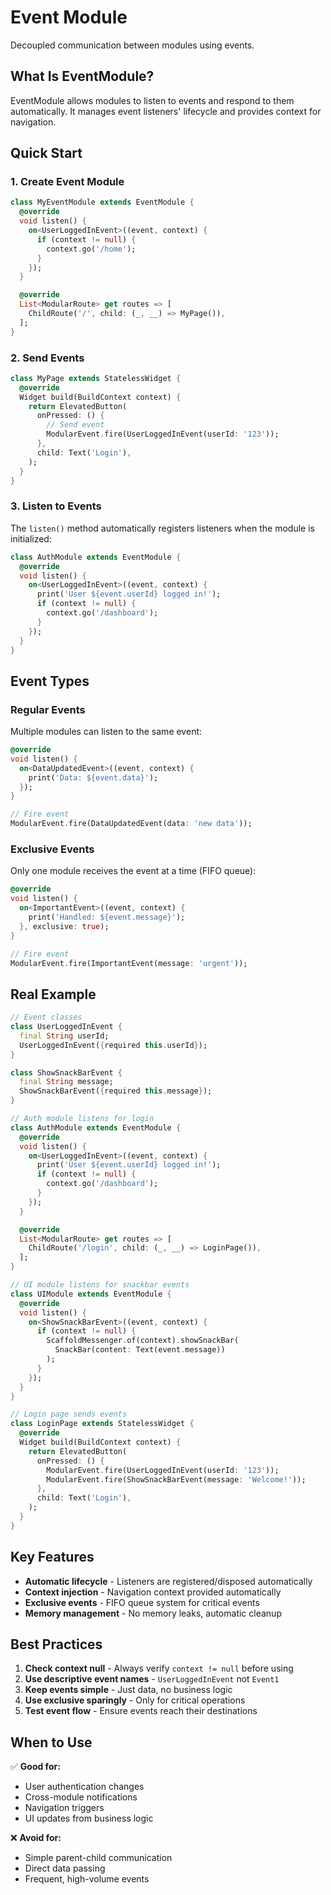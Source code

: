 # Event Module

Decoupled communication between modules using events.

## What Is EventModule?

EventModule allows modules to listen to events and respond to them automatically. It manages event listeners' lifecycle and provides context for navigation.

## Quick Start

### 1. Create Event Module

```dart
class MyEventModule extends EventModule {
  @override
  void listen() {
    on<UserLoggedInEvent>((event, context) {
      if (context != null) {
        context.go('/home');
      }
    });
  }

  @override
  List<ModularRoute> get routes => [
    ChildRoute('/', child: (_, __) => MyPage()),
  ];
}
```

### 2. Send Events

```dart
class MyPage extends StatelessWidget {
  @override
  Widget build(BuildContext context) {
    return ElevatedButton(
      onPressed: () {
        // Send event
        ModularEvent.fire(UserLoggedInEvent(userId: '123'));
      },
      child: Text('Login'),
    );
  }
}
```

### 3. Listen to Events

The `listen()` method automatically registers listeners when the module is initialized:

```dart
class AuthModule extends EventModule {
  @override
  void listen() {
    on<UserLoggedInEvent>((event, context) {
      print('User ${event.userId} logged in!');
      if (context != null) {
        context.go('/dashboard');
      }
    });
  }
}
```

## Event Types

### Regular Events

Multiple modules can listen to the same event:

```dart
@override
void listen() {
  on<DataUpdatedEvent>((event, context) {
    print('Data: ${event.data}');
  });
}

// Fire event
ModularEvent.fire(DataUpdatedEvent(data: 'new data'));
```

### Exclusive Events

Only one module receives the event at a time (FIFO queue):

```dart
@override
void listen() {
  on<ImportantEvent>((event, context) {
    print('Handled: ${event.message}');
  }, exclusive: true);
}

// Fire event
ModularEvent.fire(ImportantEvent(message: 'urgent'));
```

## Real Example

```dart
// Event classes
class UserLoggedInEvent {
  final String userId;
  UserLoggedInEvent({required this.userId});
}

class ShowSnackBarEvent {
  final String message;
  ShowSnackBarEvent({required this.message});
}

// Auth module listens for login
class AuthModule extends EventModule {
  @override
  void listen() {
    on<UserLoggedInEvent>((event, context) {
      print('User ${event.userId} logged in!');
      if (context != null) {
        context.go('/dashboard');
      }
    });
  }

  @override
  List<ModularRoute> get routes => [
    ChildRoute('/login', child: (_, __) => LoginPage()),
  ];
}

// UI module listens for snackbar events
class UIModule extends EventModule {
  @override
  void listen() {
    on<ShowSnackBarEvent>((event, context) {
      if (context != null) {
        ScaffoldMessenger.of(context).showSnackBar(
          SnackBar(content: Text(event.message))
        );
      }
    });
  }
}

// Login page sends events
class LoginPage extends StatelessWidget {
  @override
  Widget build(BuildContext context) {
    return ElevatedButton(
      onPressed: () {
        ModularEvent.fire(UserLoggedInEvent(userId: '123'));
        ModularEvent.fire(ShowSnackBarEvent(message: 'Welcome!'));
      },
      child: Text('Login'),
    );
  }
}
```

## Key Features

- **Automatic lifecycle** - Listeners are registered/disposed automatically
- **Context injection** - Navigation context provided automatically
- **Exclusive events** - FIFO queue system for critical events
- **Memory management** - No memory leaks, automatic cleanup

## Best Practices

1. **Check context null** - Always verify `context != null` before using
2. **Use descriptive event names** - `UserLoggedInEvent` not `Event1`
3. **Keep events simple** - Just data, no business logic
4. **Use exclusive sparingly** - Only for critical operations
5. **Test event flow** - Ensure events reach their destinations

## When to Use

✅ **Good for:**
- User authentication changes
- Cross-module notifications
- Navigation triggers
- UI updates from business logic

❌ **Avoid for:**
- Simple parent-child communication
- Direct data passing
- Frequent, high-volume events